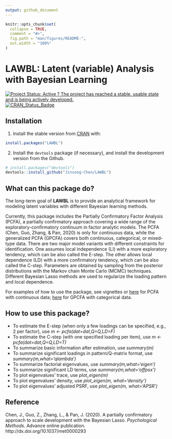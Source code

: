 ```yaml
---
output: github_document
---
```


<!-- README.md is generated from README.Rmd. Please edit that file -->

```r
knitr::opts_chunk$set(
  collapse = TRUE,
  comment = "#>",
  fig.path = "man/figures/README-",
  out.width = "100%"
)
```

# LAWBL: Latent (variable) Analysis with Bayesian Learning

[![Project Status: Active ? The project has reached a stable, usable state and is being actively developed.](http://www.repostatus.org/badges/latest/active.svg)](http://www.repostatus.org/#active)
[![CRAN_Status_Badge](http://www.r-pkg.org/badges/version/LAWBL)](https://cran.r-project.org/package=LAWBL)

## Installation

1) Install the stable version from [CRAN](https://CRAN.R-project.org) with:

``` r
install.packages("LAWBL")
```

2) Install the `devtools` package (if necessary), and install the development version from the Github.

```r
# install.packages("devtools")
devtools::install_github("Jinsong-Chen/LAWBL")
```


## What can this package do?

The long-term goal of **LAWBL** is to provide an analytical framework for modeling latent variables with different Bayesian learning methods.

Currently, this package includes the Partially Confirmatory Factor Analysis (PCFA), a partially confirmatory approach covering a wide range of the exploratory-confirmatory continuum in factor analytic models. The PCFA (Chen, Guo, Zhang, & Pan, 2020) is only for continuous data, while the generalized PCFA (GPCFA) covers both continuous, categorical, or mixed-type data.
There are two major model variants with different constraints for identification. One assumes local  independence (LI) with a more exploratory tendency, which can be also called the E-step. The other allows local dependence (LD) with a more confirmatory tendency, which can be also called the C-step. Parameters are obtained by sampling from the posterior distributions with the Markov chain Monte Carlo (MCMC) techniques. Different Bayesian Lasso methods are used to regularize the loading pattern and local dependence.

For examples of how to use the package, see vignettes or [here](https://jinsong-chen.github.io/LAWBL/articles/pcfa-examples.html) for PCFA with continuous data;
[here](https://jinsong-chen.github.io/LAWBL/articles/gpcfa-examples.html) for GPCFA with categorical data.

## How to use this package?

* To estimate the E-step (when only a few loadings can be specified, e.g., 2 per factor), use *m <- pcfa(dat=dat,Q=Q,LD=F)*
* To estimate the C-step (with one specified loading per item), use *m <- pcfa(dat=dat,Q=Q,LD=T)*
* To summarize basic information after estimation, use *summary(m)*
* To summarize significant loadings in pattern/Q-matrix format, use *summary(m,what='qlambda')*
* To summarize factorial eigenvalues, use *summary(m,what='eigen')*
* To summarize significant LD terms, use *summary(m,what='offpsx')*
* To plot eigenvalues' trace, use *plot_eigen(m)*
* To plot eigenvalues' density, use *plot_eigen(m, what='density')*
* To plot eigenvalues' adjusted PSRF, use *plot_eigen(m, what='APSR')*

## Reference

Chen, J., Guo, Z., Zhang, L., & Pan, J. (2020). A partially confirmatory approach to scale development with the Bayesian Lasso. *Psychological Methods*. Advance online publication. http://dx.doi.org/10.1037/met0000293


